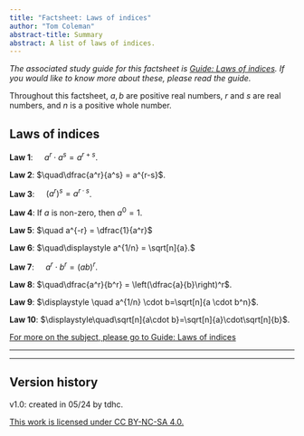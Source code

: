 ```yaml
---
title: "Factsheet: Laws of indices"
author: "Tom Coleman"
abstract-title: Summary
abstract: A list of laws of indices.
---
```


*The associated study guide for this factsheet is [Guide: Laws of indices](../studyguides/lawsofindices). If you would like to know more about these, please read the guide.*

Throughout this factsheet, $a, b$ are positive real numbers, $r$ and $s$ are real numbers, and $n$ is a positive whole number.

## Laws of indices {-}

**Law 1**: $\quad a^r·a^s = a^{r+s}$.
 

**Law 2**: $\quad\dfrac{a^r}{a^s} = a^{r-s}$.
 

**Law 3**: $\quad(a^r)^s = a^{r·s}$.
 

**Law 4**: If $a$ is non-zero, then $a^0 = 1$.
 

**Law 5**: $\quad a^{-r} = \dfrac{1}{a^r}$
 

**Law 6**: $\quad\displaystyle a^{1/n} = \sqrt[n]{a}.$
 

**Law 7**: $\quad a^r \cdot b^r = (ab)^r$.
 

**Law 8**: $\quad\dfrac{a^r}{b^r} = \left(\dfrac{a}{b}\right)^r$.
 

**Law 9**: $\displaystyle \quad a^{1/n} \cdot b=\sqrt[n]{a \cdot b^n}$.
 

**Law 10**: $\displaystyle\quad\sqrt[n]{a\cdot b}=\sqrt[n]{a}\cdot\sqrt[n]{b}$.

[For more on the subject, please go to Guide: Laws of indices](../studyguides/lawsofindices.qmd)

---

---

## Version history {-}

v1.0: created in 05/24 by tdhc. 

[This work is licensed under CC BY-NC-SA 4.0.](https://creativecommons.org/licenses/by-nc-sa/4.0/?ref=chooser-v1)
